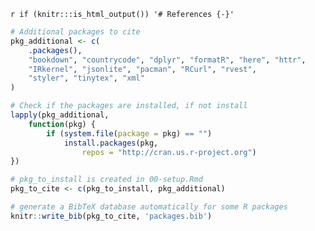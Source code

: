 `r if (knitr:::is_html_output()) '# References {-}'`

```r
# Additional packages to cite
pkg_additional <- c(
    .packages(),
    "bookdown", "countrycode", "dplyr", "formatR", "here", "httr",
    "IRkernel", "jsonlite", "pacman", "RCurl", "rvest",
    "styler", "tinytex", "xml"
)

# Check if the packages are installed, if not install
lapply(pkg_additional,
    function(pkg) {
        if (system.file(package = pkg) == "")
            install.packages(pkg,
                repos = "http://cran.us.r-project.org")
})

# pkg_to_install is created in 00-setup.Rmd
pkg_to_cite <- c(pkg_to_install, pkg_additional)

# generate a BibTeX database automatically for some R packages
knitr::write_bib(pkg_to_cite, 'packages.bib')
```
